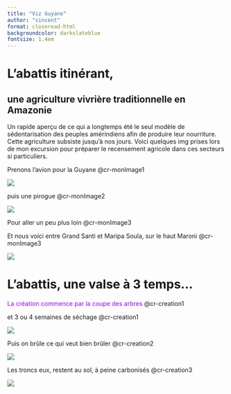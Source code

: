 ```yaml
---
title: "Viz Guyane"
author: "vincent"
format: closeread-html
backgroundcolor: darkslateblue
fontsize: 1.4em
---
```


# L'abattis itinérant, 

## une agriculture vivrière traditionnelle en Amazonie

Un rapide aperçu de ce qui a longtemps été le seul modèle de sédentarisation des peuples amérindiens afin de produire leur nourriture. Cette agriculture subsiste jusqu'à nos jours. Voici quelques img prises lors de mon excursion pour préparer le recensement agricole dans ces secteurs si particuliers.

::::{.cr-section}

Prenons l'avion pour la Guyane @cr-monImage1

:::{#cr-monImage1}
![](./img/Image 01.JPG)
:::

puis une pirogue @cr-monImage2

:::{#cr-monImage2}
![](./img/Image 02b.jpg)
:::

Pour aller un peu plus loin @cr-monImage3

Et nous voici entre Grand Santi et Maripa Soula, sur le haut Maroni [@cr-monImage3]{scale-by="1.5" pan-to="25%,-37%"}

:::{#cr-monImage3}
![](./img/Image 02.JPG)
:::
::::

# L'abattis, une valse à 3 temps...

::::{.cr-section layout="overlay-left"}
<font color="#9900FF">La création commence par la coupe des arbres</font> @cr-creation1

et 3 ou 4 semaines de séchage @cr-creation1

:::{#cr-creation1}
![](./img/Image 03.jpg)
:::

Puis on brûle ce qui veut bien brûler @cr-creation2

:::{#cr-creation2}
![](./img/Image 04.jpg)
:::

Les troncs eux, restent au sol, à peine carbonisés @cr-creation3

:::{#cr-creation3}
![](./img/Image 05.jpg)
:::
::::
